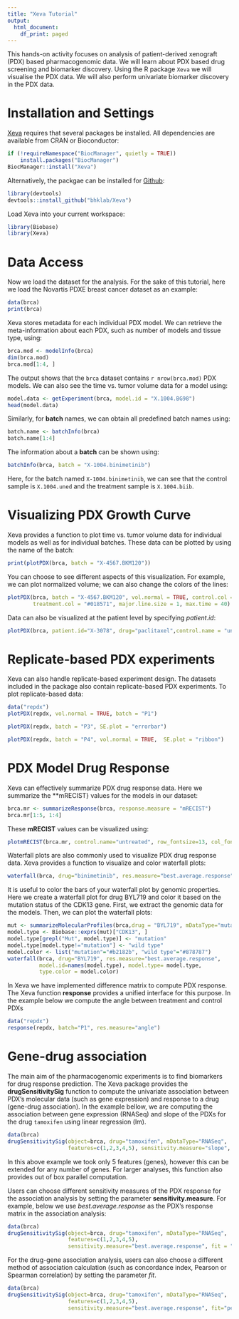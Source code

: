 ```yaml
---
title: "Xeva Tutorial"
output:
  html_document:
    df_print: paged
---
```


This hands-on activity focuses on analysis of patient-derived xenograft (PDX) based pharmacogenomic data. We will learn about PDX based drug screening and biomarker discovery. Using the R package `Xeva` we will visualise the PDX data. We will also perform univariate biomarker discovery in the PDX data.


# Installation and Settings

[Xeva](https://bioconductor.org/packages/3.9/bioc/html/Xeva.html) requires that several packages be installed. All dependencies are available from CRAN or Bioconductor:

```r
if (!requireNamespace("BiocManager", quietly = TRUE))
    install.packages("BiocManager")
BiocManager::install("Xeva")
```
Alternatively, the packgae can be installed for [Github](https://github.com/bhklab/Xeva):
```r
library(devtools)
devtools::install_github("bhklab/Xeva")
```

Load Xeva into your current workspace:
```r
library(Biobase)
library(Xeva)
```

# Data Access
Now we load the dataset for the analysis. For the sake of this tutorial, here we load the Novartis PDXE \cite{gao2015high} breast cancer dataset as an example:
```r
data(brca)
print(brca)
```

Xeva stores metadata for each individual PDX model.
We can retrieve the meta-information about each PDX, such as number of models and tissue type, using:
```r
brca.mod <- modelInfo(brca)
dim(brca.mod)
brca.mod[1:4, ]
```
The output shows that the `brca` dataset contains `r nrow(brca.mod)` PDX models.
We can also see the time vs. tumor volume data for a model using:

```r
model.data <- getExperiment(brca, model.id = "X.1004.BG98")
head(model.data)
```

Similarly, for **batch** names, we can obtain all predefined batch names using:

```r
batch.name <- batchInfo(brca)
batch.name[1:4]
```

The information about a **batch** can be shown using:
```r
batchInfo(brca, batch = "X-1004.binimetinib")
```
Here, for the batch named `X-1004.binimetinib`, we can see that the control sample is `X.1004.uned` and the treatment sample is `X.1004.biib`.






# Visualizing PDX Growth Curve

Xeva provides a function to plot time vs. tumor volume data for individual models as well as for individual batches. These data can be plotted by using the name of the batch:

```r
print(plotPDX(brca, batch = "X-4567.BKM120"))
```


You can choose to see different aspects of this visualization. For example, we can plot normalized volume; we can also change the colors of the lines:
```r
plotPDX(brca, batch = "X-4567.BKM120", vol.normal = TRUE, control.col = "#a6611a",
        treatment.col = "#018571", major.line.size = 1, max.time = 40)
```


Data can also be visualized at the patient level by specifying *patient.id*:
```r
plotPDX(brca, patient.id="X-3078", drug="paclitaxel",control.name = "untreated")
```




# Replicate-based PDX experiments
Xeva can also handle replicate-based experiment design. The datasets included in the package also contain replicate-based PDX experiments. To plot replicate-based data:
```r
data("repdx")
plotPDX(repdx, vol.normal = TRUE, batch = "P1")
```

```r
plotPDX(repdx, batch = "P3", SE.plot = "errorbar")
```

```r
plotPDX(repdx, batch = "P4", vol.normal = TRUE,  SE.plot = "ribbon")
```




# PDX Model Drug Response
Xeva can effectively summarize PDX drug response data. Here we summarize the **mRECIST} values for the models in our dataset:

```r
brca.mr <- summarizeResponse(brca, response.measure = "mRECIST")
brca.mr[1:5, 1:4]
```

These **mRECIST** values can be visualized using:

```r
plotmRECIST(brca.mr, control.name="untreated", row_fontsize=13, col_fontsize=12)
```


Waterfall plots are also commonly used to visualize PDX drug response data.
Xeva provides a function to visualize and color waterfall plots:

```r
waterfall(brca, drug="binimetinib", res.measure="best.average.response")
```
  

It is useful to color the bars of your waterfall plot by genomic properties.
Here we create a waterfall plot for drug BYL719 and color it based on the mutation status of the CDK13 gene.
First, we extract the genomic data for the models. Then, we can plot the waterfall plots:

```r
mut <- summarizeMolecularProfiles(brca,drug = "BYL719", mDataType="mutation")
model.type <- Biobase::exprs(mut)["CDK13", ]
model.type[grepl("Mut", model.type)] <- "mutation"
model.type[model.type!="mutation"] <- "wild type"
model.color <- list("mutation"="#b2182b", "wild type"="#878787")
waterfall(brca, drug="BYL719", res.measure="best.average.response",
          model.id=names(model.type), model.type= model.type,
          type.color = model.color)
```


In Xeva we have implemented difference matrix to compute PDX response.
The Xeva function **response** provides a unified interface for this purpose.
In the example below we compute the angle between treatment and control PDXs

```r
data("repdx")
response(repdx, batch="P1", res.measure="angle")
```




# Gene-drug association
The main aim of the pharmacogenomic experiments is to find biomarkers for drug response prediction.
The Xeva package provides the **drugSensitivitySig** function to compute the univariate association between PDX's molecular data (such as gene expression) and response to a drug (gene-drug association). In the example bellow, we are computing the association between gene expression (RNASeq)
and slope of the PDXs for the drug `tamoxifen` using linear regression (lm).

```r
data(brca)
drugSensitivitySig(object=brca, drug="tamoxifen", mDataType="RNASeq",
                   features=c(1,2,3,4,5), sensitivity.measure="slope", fit="lm")
```

In this above example we took only 5 features (genes), however this can be
extended for any number of genes. For larger analyses, this function also provides
out of box parallel computation.

Users can choose different sensitivity measures of the PDX response for the
association analysis by setting the parameter **sensitivity.measure**.
For example, below we use *best.average.response* as
the PDX's response matrix in the association analysis:
```r
data(brca)
drugSensitivitySig(object=brca, drug="tamoxifen", mDataType="RNASeq",
                   features=c(1,2,3,4,5),
                   sensitivity.measure="best.average.response", fit = "lm")
```


For the drug-gene association analysis, users can also choose a different method
of association calculation (such as concordance index, Pearson or Spearman
correlation) by setting the parameter *fit*.

```r
data(brca)
drugSensitivitySig(object=brca, drug="tamoxifen", mDataType="RNASeq",
                   features=c(1,2,3,4,5),
                   sensitivity.measure="best.average.response", fit="pearson")
```
